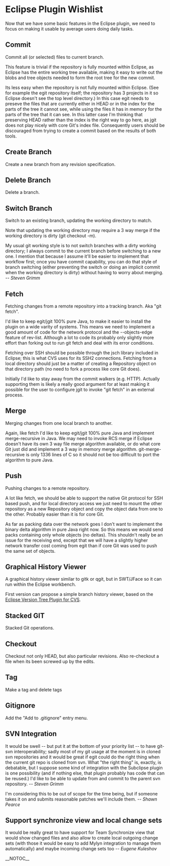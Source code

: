 = Eclipse Plugin Wishlist =
Now that we have some basic features in the Eclipse plugin, we need to focus on making it usable by average users doing daily tasks.

== Commit ==
Commit all (or selected) files to current branch.

This feature is trivial if the repository is fully mounted within Eclipse, as Eclipse has the entire working tree available, making it easy to write out the blobs and tree objects needed to form the root tree for the new commit.

Its less easy when the repository is not fully mounted within Eclipse.  (See for example the egit repository itself; the repository has 3 projects in it so Eclipse doesn't see the top level directory.)  In this case egit needs to preseve the files that are currently either in HEAD or in the index for the parts of the tree it cannot see, while using the files it has in memory for the parts of the tree that it can see.  In this latter case I'm thinking that preserving HEAD rather than the index is the right way to go here, as jgit does not play nicely with core Git's index file.  Consequently users should be discouraged from trying to create a commit based on the results of both tools.

== Create Branch ==
Create a new branch from any revision specification.

== Delete Branch ==
Delete a branch.

== Switch Branch ==
Switch to an existing branch, updating the working directory to match.

Note that updating the working directory may require a 3 way merge if the working directory is dirty (git checkout -m).

My usual git working style is to not switch branches with a dirty                working directory; I always commit to the current branch before                  switching to a new one. I mention that because I assume it'll be easier          to implement that workflow first; once you have commit capability, you           can do that style of branch switching (either preventing the switch or           doing an implicit commit when the working directory is dirty) without            having to worry about merging. <i>-- Steven Grimm</i>

== Fetch ==
Fetching changes from a remote repository into a tracking branch.  Aka "git fetch".

I'd like to keep egit/jgit 100% pure Java, to make it easier to install the plugin on a wide varity of systems.  This means we need to implement a good amount of code for the network protocol and the --objects-edge feature of rev-list. Although a lot to code its probably only slightly more effort than forking out to run git fetch and deal with its error conditions.

Fetching over SSH should be possible through the jsch library included in Eclipse; this is what CVS uses for its SSH2 connections.  Fetching from a local directory should just be a matter of creating a Repository object on that directory path (no need to fork a process like core Git does).

Initially I'd like to stay away from the commit walkers (e.g. HTTP).  Actually supporting them is likely a really good argument for at least making it possible for the user to configure jgit to invoke "git fetch" in an external process.

== Merge ==
Merging changes from one local branch to another.

Again, like fetch I'd like to keep egit/jgit 100% pure Java and implement merge-recursive in Java.  We may need to invoke RCS merge if Eclipse doesn't have its own 3 way file merge algorithm available, or do what core Git just did and implement a 3 way in memory merge algorithm.  git-merge-recursive is only 1336 lines of C so it should not be too difficult to port the algorithm to pure Java.

== Push ==
Pushing changes to a remote repository.

A lot like fetch, we should be able to support the native Git protocol for SSH based push, and for local directory access we just need to mount the other repository as a new Repository object and copy the object data from one to the other.  Probably easier than it is for core Git.

As far as packing data over the network goes I don't want to implement the binary delta algorithm in pure Java right now.  So this means we would send packs containing only whole objects (no deltas).  This shouldn't really be an issue for the receiving end, except that we will have a slightly higher network transfer cost coming from egit than if core Git was used to push the same set of objects.

== Graphical History Viewer ==
A graphical history viewer similar to gitk or qgit, but in SWT/JFace so it can run within the Eclipse workbench.

First version can propose a simple branch history viewer, based on the [http://versiontree.sourceforge.net/ Eclipse Version Tree Plugin for CVS].

== Stacked GIT ==
Stacked Git operations.

== Checkout ==
Checkout not only HEAD, but also particular revisions.  Also re-checkout a file when its been screwed up by the edits.

== Tag ==
Make a tag and delete tags

== Gitignore ==
Add the "Add to .gitignore" entry menu.

== SVN Integration ==
It would be swell -- but put it at the bottom of your priority list -- to have git-svn interoperability; sadly most of my git usage at the moment is in cloned svn repositories and it would be great if egit could do the right thing when the current git repo is cloned from svn. What "the right thing" is, exactly, is debatable, but I suppose some kind of integration with the Subclipse plugin is one possibility (and if nothing else, that plugin probably has code that can be reused.) I'd like to be able to update from and commit to the parent svn repository. <i>-- Steven Grimm</i>

I'm considering this to be out of scope for the time being, but if someone takes it on and submits reasonable patches we'll include them. <i>-- Shawn Pearce</i>

== Support synchronize view and local change sets ==
It would be really great to have support for Team Synchronize view that would show changed files and also allow to create local outgoing change sets (with those it would be easy to add Mylyn integration to manage them automatically) and maybe incoming change sets too<i> -- Eugene Kuleshov</i>

__NOTOC__